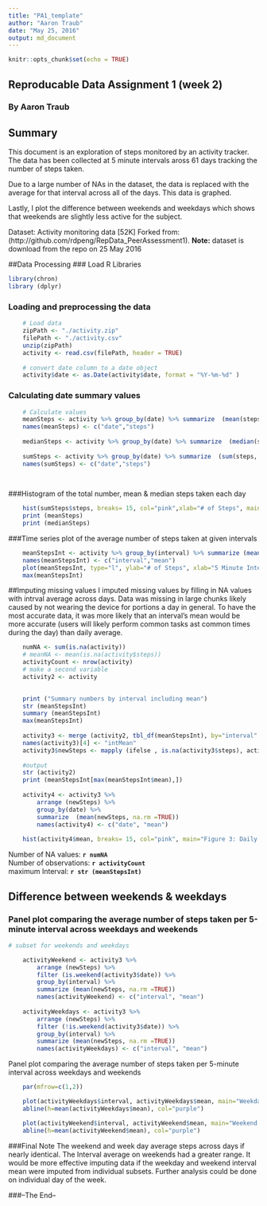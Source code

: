 ```yaml
---
title: "PA1_template"
author: "Aaron Traub"
date: "May 25, 2016"
output: md_document
---
```


```r
knitr::opts_chunk$set(echo = TRUE)

```

## Reproducable Data Assignment 1 (week 2)
### By Aaron Traub

## Summary
This document is an exploration of steps monitored by an activity tracker. The data has been collected at 5 minute intervals aross 61 days tracking the number of steps taken. 

Due to a large number of NAs in the dataset, the data is replaced with the average for that interval across all of the days. This data is graphed.

Lastly, I plot the difference between weekends and weekdays which shows that weekends are slightly less active for the subject.

Dataset: Activity monitoring data [52K]
Forked from: (http://github.com/rdpeng/RepData_PeerAssessment1). 
**Note:** dataset is download from the repo on 25 May 2016

##Data Processing
### Load R Libraries
``` r
library(chron)
library (dplyr)
```
### Loading and preprocessing the data
```r
    
    # Load data
    zipPath <- "./activity.zip"
    filePath <- "./activity.csv"
    unzip(zipPath)
    activity <- read.csv(filePath, header = TRUE)
    
    # convert date column to a date object
    activity$date <- as.Date(activity$date, format = "%Y-%m-%d" )
```

### Calculating date summary values
```r
    # Calculate values
    meanSteps <- activity %>% group_by(date) %>% summarize  (mean(steps, na.rm =TRUE)) 
    names(meanSteps) <- c("date","steps")
    
    medianSteps <- activity %>% group_by(date) %>% summarize  (median(steps, na.rm =TRUE))
   
    sumSteps <- activity %>% group_by(date) %>% summarize  (sum(steps, na.rm =TRUE)) 
    names(sumSteps) <- c("date","steps")
    
       
```
###Histogram of the total number, mean & median steps taken each day
``` r
    hist(sumSteps$steps, breaks= 15, col="pink",xlab="# of Steps", main="Figure 1: Daily Steps ")
    print (meanSteps)
    print (medianSteps)
```


###Time series plot of the average number of steps taken at given intervals
``` r
    meanStepsInt <- activity %>% group_by(interval) %>% summarize (mean(steps, na.rm =TRUE)) 
    names(meanStepsInt) <- c("interval","mean")
    plot(meanStepsInt, type="l", ylab="# of Steps", xlab="5 Minute Interval", col="cornflowerblue",  main="Figure 2: Daily Steps for Each Increment")
    max(meanStepsInt) 
```
##Imputing missing values
I imputed missing values by filling in NA values with intrval average across days. Data was missing in large chunks likely caused by not wearing the device for portions a day in general. To have the most accurate data, it was more likely that an interval's mean would be more accurate (users will likely perform common tasks ast common times during the day) than daily average. 


``` r
    numNA <- sum(is.na(activity)) 
    # meanNA <- mean(is.na(activity$steps))
    activityCount <- nrow(activity)
    # make a second variable
    activity2 <- activity

   
    print ("Summary numbers by interval including mean")
    str (meanStepsInt)
    summary (meanStepsInt)
    max(meanStepsInt)
    
    activity3 <- merge (activity2, tbl_df(meanStepsInt), by="interval" )   
    names(activity3)[4] <- "intMean"
    activity3$newSteps <- mapply (ifelse , is.na(activity3$steps), activity3$intMean, activity3$steps)
    
    #output
    str (activity2)
    print (meanStepsInt[max(meanStepsInt$mean),])
   
    activity4 <- activity3 %>%
        arrange (newSteps) %>% 
        group_by(date) %>% 
        summarize  (mean(newSteps, na.rm =TRUE))
        names(activity4) <- c("date", "mean")
    
    hist(activity4$mean, breaks= 15, col="pink", main="Figure 3: Daily Steps imputed")

```
Number of NA values: **`r numNA`**  
Number of observations: **`r activityCount`**  
maximum Interval: **`r str (meanStepsInt)`**  

## Difference between weekends & weekdays
### Panel plot comparing the average number of steps taken per 5-minute interval across weekdays and weekends

``` r

# subset for weekends and weekdays

    activityWeekend <- activity3 %>%
        arrange (newSteps) %>% 
        filter (is.weekend(activity3$date)) %>% 
        group_by(interval) %>% 
        summarize (mean(newSteps, na.rm =TRUE))
        names(activityWeekend) <- c("interval", "mean")
        
    activityWeekdays <- activity3 %>%
        arrange (newSteps) %>% 
        filter (!is.weekend(activity3$date)) %>% 
        group_by(interval) %>% 
        summarize (mean(newSteps, na.rm =TRUE))
        names(activityWeekdays) <- c("interval", "mean")
```
Panel plot comparing the average number of steps taken per 5-minute interval across weekdays and weekends 

``` r

    par(mfrow=c(1,2))

    plot(activityWeekdays$interval, activityWeekdays$mean, main="Weekday intervals", type="l", ylab="Step Mean", xlab="Interval",  ylim=c(0,275))
    abline(h=mean(activityWeekdays$mean), col="purple")

    plot(activityWeekend$interval, activityWeekend$mean, main="Weekend Intervals", type="l", ylab="Step Mean", xlab="Interval",  ylim=c(0,275))
    abline(h=mean(activityWeekend$mean), col="purple")

```

###Final Note
The weekend and week day average steps across days if nearly identical. The Interval average on weekends had a greater range. It would be more effective imputing data if the weekday and weekend interval mean were imputed from individual subsets. Further analysis could be done on individual day of the week.

###--The End--



